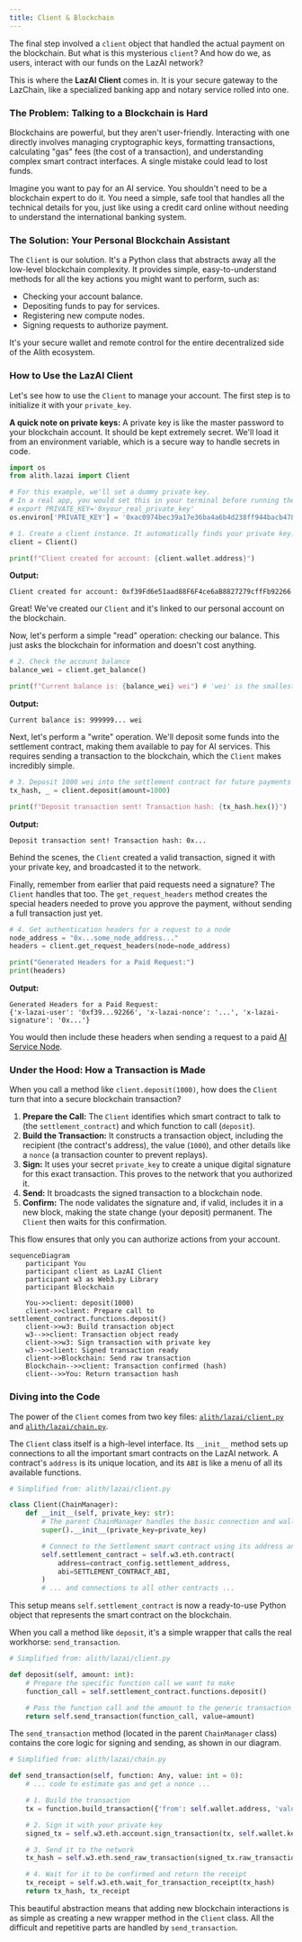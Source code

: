 ```yaml
---
title: Client & Blockchain
---
```


The final step involved a `client` object that handled the actual payment on the blockchain. But what is this mysterious `client`? And how do we, as users, interact with our funds on the LazAI network?

This is where the **LazAI Client** comes in. It is your secure gateway to the LazChain, like a specialized banking app and notary service rolled into one.

### The Problem: Talking to a Blockchain is Hard

Blockchains are powerful, but they aren't user-friendly. Interacting with one directly involves managing cryptographic keys, formatting transactions, calculating "gas" fees (the cost of a transaction), and understanding complex smart contract interfaces. A single mistake could lead to lost funds.

Imagine you want to pay for an AI service. You shouldn't need to be a blockchain expert to do it. You need a simple, safe tool that handles all the technical details for you, just like using a credit card online without needing to understand the international banking system.

### The Solution: Your Personal Blockchain Assistant

The `Client` is our solution. It's a Python class that abstracts away all the low-level blockchain complexity. It provides simple, easy-to-understand methods for all the key actions you might want to perform, such as:

- Checking your account balance.
- Depositing funds to pay for services.
- Registering new compute nodes.
- Signing requests to authorize payment.

It's your secure wallet and remote control for the entire decentralized side of the Alith ecosystem.

### How to Use the LazAI Client

Let's see how to use the `Client` to manage your account. The first step is to initialize it with your `private_key`.

**A quick note on private keys:** A private key is like the master password to your blockchain account. It should be kept extremely secret. We'll load it from an environment variable, which is a secure way to handle secrets in code.

```python
import os
from alith.lazai import Client

# For this example, we'll set a dummy private key.
# In a real app, you would set this in your terminal before running the script:
# export PRIVATE_KEY='0xyour_real_private_key'
os.environ['PRIVATE_KEY'] = '0xac0974bec39a17e36ba4a6b4d238ff944bacb478cbed5efcae784d7bf4f2ff80'

# 1. Create a client instance. It automatically finds your private key.
client = Client()

print(f"Client created for account: {client.wallet.address}")
```

**Output:**

```
Client created for account: 0xf39Fd6e51aad88F6F4ce6aB8827279cffFb92266
```

Great! We've created our `Client` and it's linked to our personal account on the blockchain.

Now, let's perform a simple "read" operation: checking our balance. This just asks the blockchain for information and doesn't cost anything.

```python
# 2. Check the account balance
balance_wei = client.get_balance()

print(f"Current balance is: {balance_wei} wei") # 'wei' is the smallest unit of the currency
```

**Output:**

```
Current balance is: 999999... wei
```

Next, let's perform a "write" operation. We'll deposit some funds into the settlement contract, making them available to pay for AI services. This requires sending a transaction to the blockchain, which the `Client` makes incredibly simple.

```python
# 3. Deposit 1000 wei into the settlement contract for future payments
tx_hash, _ = client.deposit(amount=1000)

print(f"Deposit transaction sent! Transaction hash: {tx_hash.hex()}")
```

**Output:**

```
Deposit transaction sent! Transaction hash: 0x...
```

Behind the scenes, the `Client` created a valid transaction, signed it with your private key, and broadcasted it to the network.

Finally, remember from earlier that paid requests need a signature? The `Client` handles that too. The `get_request_headers` method creates the special headers needed to prove you approve the payment, without sending a full transaction just yet.

```python
# 4. Get authentication headers for a request to a node
node_address = "0x...some_node_address..."
headers = client.get_request_headers(node=node_address)

print("Generated Headers for a Paid Request:")
print(headers)
```

**Output:**

```
Generated Headers for a Paid Request:
{'x-lazai-user': '0xf39...92266', 'x-lazai-nonce': '...', 'x-lazai-signature': '0x...'}
```

You would then include these headers when sending a request to a paid [AI Service Node](05_ai_service_nodes__inference__query__training__.md).

### Under the Hood: How a Transaction is Made

When you call a method like `client.deposit(1000)`, how does the `Client` turn that into a secure blockchain transaction?

1.  **Prepare the Call:** The `Client` identifies which smart contract to talk to (the `settlement_contract`) and which function to call (`deposit`).
2.  **Build the Transaction:** It constructs a transaction object, including the recipient (the contract's address), the value (`1000`), and other details like a `nonce` (a transaction counter to prevent replays).
3.  **Sign:** It uses your secret `private_key` to create a unique digital signature for this exact transaction. This proves to the network that you authorized it.
4.  **Send:** It broadcasts the signed transaction to a blockchain node.
5.  **Confirm:** The node validates the signature and, if valid, includes it in a new block, making the state change (your deposit) permanent. The `Client` then waits for this confirmation.

This flow ensures that only you can authorize actions from your account.

```mermaid
sequenceDiagram
    participant You
    participant client as LazAI Client
    participant w3 as Web3.py Library
    participant Blockchain

    You->>client: deposit(1000)
    client->>client: Prepare call to settlement_contract.functions.deposit()
    client->>w3: Build transaction object
    w3-->>client: Transaction object ready
    client->>w3: Sign transaction with private key
    w3-->>client: Signed transaction ready
    client->>Blockchain: Send raw transaction
    Blockchain-->>client: Transaction confirmed (hash)
    client-->>You: Return transaction hash
```

### Diving into the Code

The power of the `Client` comes from two key files: [`alith/lazai/client.py`](https://github.com/0xLazAI/alith/blob/main/sdks/python/alith/lazai/client.py) and [`alith/lazai/chain.py`](https://github.com/0xLazAI/alith/blob/main/sdks/python/alith/lazai/chain.py).

The `Client` class itself is a high-level interface. Its `__init__` method sets up connections to all the important smart contracts on the LazAI network. A contract's `address` is its unique location, and its `ABI` is like a menu of all its available functions.

```python
# Simplified from: alith/lazai/client.py

class Client(ChainManager):
    def __init__(self, private_key: str):
        # The parent ChainManager handles the basic connection and wallet
        super().__init__(private_key=private_key)

        # Connect to the Settlement smart contract using its address and "menu" (ABI)
        self.settlement_contract = self.w3.eth.contract(
            address=contract_config.settlement_address,
            abi=SETTLEMENT_CONTRACT_ABI,
        )
        # ... and connections to all other contracts ...
```

This setup means `self.settlement_contract` is now a ready-to-use Python object that represents the smart contract on the blockchain.

When you call a method like `deposit`, it's a simple wrapper that calls the real workhorse: `send_transaction`.

```python
# Simplified from: alith/lazai/client.py

def deposit(self, amount: int):
    # Prepare the specific function call we want to make
    function_call = self.settlement_contract.functions.deposit()

    # Pass the function call and the amount to the generic transaction sender
    return self.send_transaction(function_call, value=amount)
```

The `send_transaction` method (located in the parent `ChainManager` class) contains the core logic for signing and sending, as shown in our diagram.

```python
# Simplified from: alith/lazai/chain.py

def send_transaction(self, function: Any, value: int = 0):
    # ... code to estimate gas and get a nonce ...

    # 1. Build the transaction
    tx = function.build_transaction({'from': self.wallet.address, 'value': value, ...})

    # 2. Sign it with your private key
    signed_tx = self.w3.eth.account.sign_transaction(tx, self.wallet.key)

    # 3. Send it to the network
    tx_hash = self.w3.eth.send_raw_transaction(signed_tx.raw_transaction)

    # 4. Wait for it to be confirmed and return the receipt
    tx_receipt = self.w3.eth.wait_for_transaction_receipt(tx_hash)
    return tx_hash, tx_receipt
```

This beautiful abstraction means that adding new blockchain interactions is as simple as creating a new wrapper method in the `Client` class. All the difficult and repetitive parts are handled by `send_transaction`.
